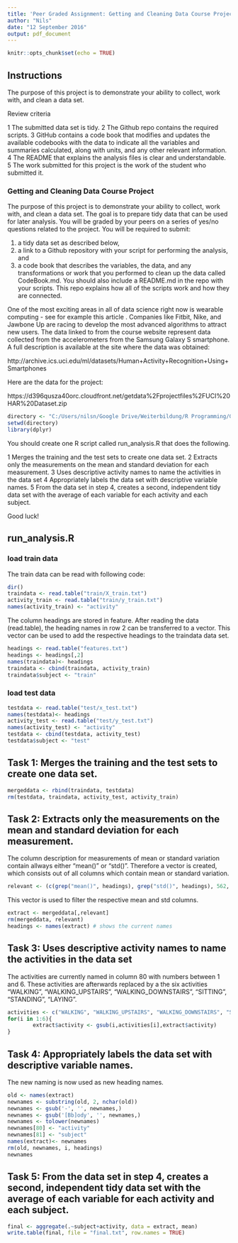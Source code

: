 ---
title: 'Peer Graded Assignment: Getting and Cleaning Data Course Project'
author: "Nils"
date: "12 September 2016"
output: pdf_document
---

```{r setup, include=FALSE}
knitr::opts_chunk$set(echo = TRUE)
```

## Instructions

The purpose of this project is to demonstrate your ability to collect, work with, and clean a data set.

Review criteria

1    The submitted data set is tidy.
2    The Github repo contains the required scripts.
3    GitHub contains a code book that modifies and updates the available codebooks with the data to indicate all the variables and summaries calculated, along with units, and any other relevant information.
4    The README that explains the analysis files is clear and understandable.
5    The work submitted for this project is the work of the student who submitted it.

### Getting and Cleaning Data Course Project

The purpose of this project is to demonstrate your ability to collect, work with, and clean a data set. The goal is to prepare tidy data that can be used for later analysis. You will be graded by your peers on a series of yes/no questions related to the project. You will be required to submit: 

1) a tidy data set as described below, 
2) a link to a Github repository with your script for performing the analysis, and 
3) a code book that describes the variables, the data, and any transformations or work that you performed to clean up the data called CodeBook.md. You should also include a README.md in the repo with your scripts. This repo explains how all of the scripts work and how they are connected.

One of the most exciting areas in all of data science right now is wearable computing - see for example this article . Companies like Fitbit, Nike, and Jawbone Up are racing to develop the most advanced algorithms to attract new users. The data linked to from the course website represent data collected from the accelerometers from the Samsung Galaxy S smartphone. A full description is available at the site where the data was obtained:

http://archive.ics.uci.edu/ml/datasets/Human+Activity+Recognition+Using+Smartphones

Here are the data for the project:

https://d396qusza40orc.cloudfront.net/getdata%2Fprojectfiles%2FUCI%20HAR%20Dataset.zip

```{r}
directory <- "C:/Users/nilsn/Google Drive/Weiterbildung/R Programming/Getting and Cleaning Data/getdata_projectfiles_UCI HAR Dataset/UCI HAR Dataset"
setwd(directory)
library(dplyr)
```


You should create one R script called run_analysis.R that does the following.

1    Merges the training and the test sets to create one data set.
2    Extracts only the measurements on the mean and standard deviation for each measurement.
3    Uses descriptive activity names to name the activities in the data set
4    Appropriately labels the data set with descriptive variable names.
5    From the data set in step 4, creates a second, independent tidy data set with the average of each variable for each activity and each subject.

Good luck!

## run_analysis.R

### load train data
The train data can be read with following code:

```{r}
dir()
traindata <- read.table("train/X_train.txt")
activity_train <- read.table("train/y_train.txt")
names(activity_train) <- "activity"
```

The column headings are stored in feature. After reading the data (read.table), the heading names in row 2 can be transferred to a vector. This vector can be used to add the respective headings to the traindata data set.

```{r}
headings <- read.table("features.txt")
headings <- headings[,2]
names(traindata)<- headings 
traindata <- cbind(traindata, activity_train)
traindata$subject <- "train"
```

### load test data

```{r}
testdata <- read.table("test/x_test.txt")
names(testdata)<- headings 
activity_test <- read.table("test/y_test.txt")
names(activity_test) <- "activity"
testdata <- cbind(testdata, activity_test)
testdata$subject <- "test"
```

## Task 1: Merges the training and the test sets to create one data set.

```{r}
mergeddata <- rbind(traindata, testdata)
rm(testdata, traindata, activity_test, activity_train)
```

## Task 2: Extracts only the measurements on the mean and standard deviation for each measurement.

The column description for measurements of mean or standard variation contain allways either "mean()" or "std()". Therefore a vector is created, which consists out of all columns which contain mean or standard variation.

```{r}
relevant <- (c(grep("mean()", headings), grep("std()", headings), 562, 563))
```


This vector is used to filter the respective mean and std columns.

```{r}
extract <- mergeddata[,relevant]
rm(mergeddata, relevant)
headings <- names(extract) # shows the current names
```

## Task 3: Uses descriptive activity names to name the activities in the data set

The activities are currently named in column 80 with numbers between 1 and 6. These activities are afterwards replaced by a the six activities "WALKING", "WALKING_UPSTAIRS", "WALKING_DOWNSTAIRS", "SITTING", "STANDING", "LAYING".


```{r}
activities <- c("WALKING", "WALKING_UPSTAIRS", "WALKING_DOWNSTAIRS", "SITTING", "STANDING", "LAYING")
for(i in 1:6){
        extract$activity <- gsub(i,activities[i],extract$activity)
}
```

## Task 4: Appropriately labels the data set with descriptive variable names.

The new naming is now used as new heading names.

```{r}
old <- names(extract)
newnames <- substring(old, 2, nchar(old))
newnames <- gsub('-', '', newnames,)
newnames <- gsub('[Bb]ody', '', newnames,)
newnames <- tolower(newnames)
newnames[80] <- "activity"
newnames[81] <- "subject"
names(extract)<- newnames 
rm(old, newnames, i, headings)
newnames
```

## Task 5: From the data set in step 4, creates a second, independent tidy data set with the average of each variable for each activity and each subject.

```{r}
final <- aggregate(.~subject+activity, data = extract, mean) 
write.table(final, file = "final.txt", row.names = TRUE)
```


